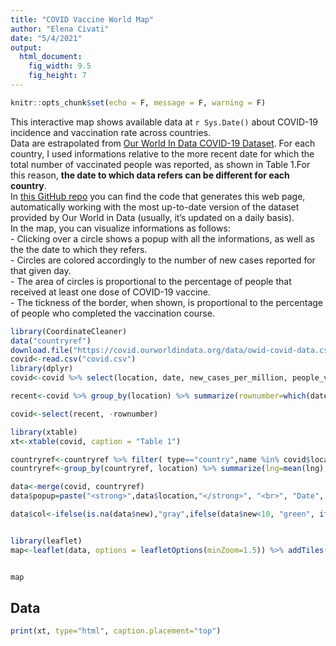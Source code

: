 ```yaml
---
title: "COVID Vaccine World Map"
author: "Elena Civati"
date: "5/4/2021"
output: 
  html_document: 
    fig_width: 9.5
    fig_height: 7
---
```


```r
knitr::opts_chunk$set(echo = F, message = F, warning = F)
```


This interactive map shows available data at `r Sys.Date()` about COVID-19 incidence and vaccination rate across countries.  
Data are estrapolated from [Our World In Data COVID-19 Dataset](https://github.com/owid/covid-19-data). For each country, I used informations relative to the more recent date for which the total number of vaccinated people was reported, as shown in Table 1.For this reason, **the date to which data refers can be different for each country**.  
In [this GitHub repo](https://github.com/Elenena/COVIDmap) you can find the code that generates this web page, automatically working with the most up-to-date version of the dataset provided by Our World in Data (usually, it's updated on a daily basis).  
In the map, you can visualize informations as follows:  
- Clicking over a circle shows a popup with all the informations, as well as the the date to which they refers.  
- Circles are colored accordingly to the number of new cases reported for that given day.  
- The area of circles is proportional to the percentage of people that received at least one dose of COVID-19 vaccine.  
- The tickness of the border, when shown, is proportional to the percentage of people who completed the vaccination course.  

```r
library(CoordinateCleaner)
data("countryref")
download.file("https://covid.ourworldindata.org/data/owid-covid-data.csv", "covid.csv")
covid<-read.csv("covid.csv")
library(dplyr)
covid<-covid %>% select(location, date, new_cases_per_million, people_vaccinated_per_hundred, people_fully_vaccinated_per_hundred) %>% filter(location %in% unique(countryref$name), !is.na(people_vaccinated_per_hundred)) 

recent<-covid %>% group_by(location) %>% summarize(rownumber=which(date==max(date)), date=date[rownumber], new=round(new_cases_per_million[rownumber]/10), vacc=people_vaccinated_per_hundred[rownumber], fully=people_fully_vaccinated_per_hundred[rownumber])

covid<-select(recent, -rownumber)

library(xtable)
xt<-xtable(covid, caption = "Table 1")

countryref<-countryref %>% filter( type=="country",name %in% covid$location) %>% select(location=name, lng=centroid.lon, lat=centroid.lat)  
countryref<-group_by(countryref, location) %>% summarize(lng=mean(lng), lat=mean(lat))

data<-merge(covid, countryref)
data$popup=paste("<strong>",data$location,"</strong>", "<br>", "Date", data$date, "<br>", "Primovaccinated people:", data$vacc, "%", "<br>", "Fully vaccinated people:", data$fully, "%", "<br>", "<em>Incidence:</em>", "<em>",data$new,"</em>","<em>/100000 people/day </em>")

data$col<-ifelse(is.na(data$new),"gray",ifelse(data$new<10, "green", ifelse(data$new>25, "red", "yellow")))


library(leaflet)
map<-leaflet(data, options = leafletOptions(minZoom=1.5)) %>% addTiles() %>% addCircleMarkers(popup=data$popup, radius=sqrt(data$vacc)*4+1, weight = 1+6*data$fully/100, fillColor = data$col) %>% addLegend(colors= c("gray", "green", "yellow", "red"), labels =c("Not available", "< 10 new cases/100000 people", "from 10 to 25 new cases/100000 people", "> 25 cases/100000 people"), title="Daily incidence")


map

```

## Data

```r
print(xt, type="html", caption.placement="top")

```

